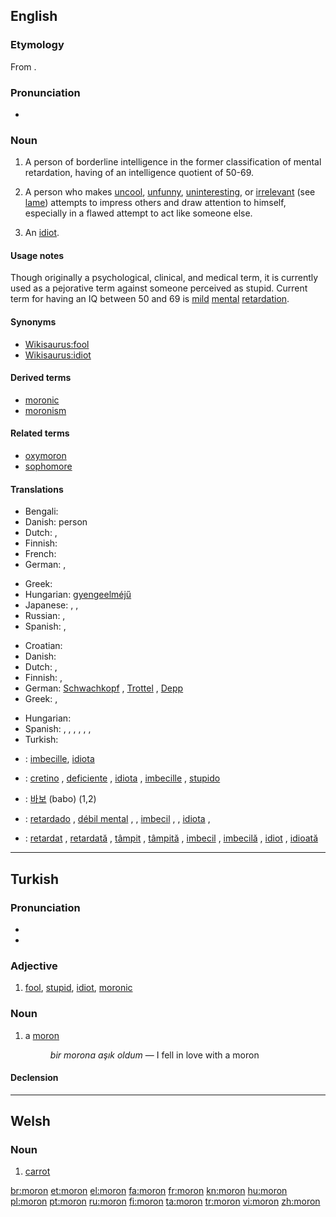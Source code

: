 {{wikipedia|Moron (psychology)}}
{{also|mörön}}
==English==

===Etymology===
From {{etyl|grc}} {{term|μωρός|lang=grc||foolish|tr=moros}}.

===Pronunciation===
* {{IPA|/mɔrɒn/}}

===Noun===
{{en-noun}}

# {{obsolete}} A person of borderline intelligence in the former classification of mental retardation, having of an intelligence quotient of 50-69.
# {{informal}} A person who makes [[uncool]], [[unfunny]], [[uninteresting]], or [[irrelevant]] (see [[lame]]) attempts to impress others and draw attention to himself, especially in a flawed attempt to act like someone else.
# {{slang}} An [[idiot]].

====Usage notes====
Though originally a psychological, clinical, and medical term, it is currently used as a pejorative term against someone perceived as stupid. Current term for having an IQ between 50 and 69 is [[mild]] [[mental]] [[retardation]].

====Synonyms====
* [[Wikisaurus:fool]]
* [[Wikisaurus:idiot]]

====Derived terms====
* [[moronic]]
* [[moronism]]

====Related terms====
* [[oxymoron]]
* [[sophomore]]

====Translations====
{{trans-top|person of borderline intelligence}}
* Bengali: {{t|bn|বোকা|tr=boka|sc=Beng|xs=Bengali}}
* Danish: {{t+|da|debil}} person
* Dutch: {{t+|nl|idioot}}, {{t+|nl|mongol}}
* Finnish: {{t|fi|lievästi}} {{t+|fi|kehitysvammainen}}
* French: {{t|fr|attardé}}
* German: {{t|de|Schwachsinniger|m}},  {{t|de|Schwachkopf|m}}
{{trans-mid}}
* Greek: {{t|el|καθυστερημένος|tr=kathysteriménos}}
* Hungarian: [[gyengeelméjű]]
* Japanese: {{t|ja|低能者|tr=ていのうしゃ, teinōsha}},  {{t|ja|間抜け|tr=まぬけ, manuke}},  {{t|ja|頓痴気|tr=とんちき, tonchiki}}
* Russian: {{t+|ru|дебил|m|tr=debíl}},  {{t|ru|придурок|m|tr=pridúrok}}
* Spanish: {{t-|es|retrasado|m}}, {{t-|es|retrasada|f}}
{{trans-bottom}}

{{trans-top|person who makes uncool attempts to impress others}}
* Croatian: {{t|hr|budala|f}}
* Danish: {{t-|da|tåbe|c}}
* Dutch: {{t-|nl|mogool}}, {{t+|nl|mongol}}
* Finnish: {{t+|fi|hölmö}}, {{t+|fi|tollo}}
* German: [[Schwachkopf]] {{m}}, [[Trottel]] {{m}}, [[Depp]] {{m}}
* Greek: {{t|el|βλαμμένος|tr=vlamménos}},  {{t|el|κρετίνος|m|tr=kretinos}}
{{trans-mid}}
* Hungarian: {{t+|hu|hülye}}
* Spanish: {{t+|es|subnormal|m|f}}, {{t-|es|retrasado|m}}, {{t-|es|retardado|m}}, {{t|es|débil mental|m|f}}, {{t-|es|imbécil|m|f}}, {{t+|es|idiota|m|f}}, {{t+|es|baboso|m}}
* Turkish: {{t+|tr|moron}}
{{trans-bottom}}
{{trans-see|idiot}}

{{checktrans-top}}
* {{ttbc|Interlingua}}: [[imbecille]], [[idiota]]
* {{ttbc|Italian}}: [[cretino]] {{m}}, [[deficiente]] {{m}}, [[idiota]] {{m}}, [[imbecille]] {{m}}, [[stupido]] {{m}}
{{trans-mid}}
* {{ttbc|Korean}}: [[바보]] (babo) (1,2)
* {{ttbc|Portuguese}}: [[retardado]] {{m}}, [[débil mental]] {{m}}, {{f}}, [[imbecil]] {{m}}, {{f}}, [[idiota]] {{m}}, {{f}}
* {{ttbc|Romanian}}: [[retardat]] {{m}}, [[retardată]] {{f}}, [[tâmpit]] {{m}}, [[tâmpită]] {{f}}, [[imbecil]] {{m}}, [[imbecilă]] {{f}}, [[idiot]] {{m}}, [[idioată]] {{f}}
{{trans-bottom}}

----

==Turkish==

===Pronunciation===
* {{IPA|[moɾón]|lang=tr}}
* {{hyphenation|mo|ron}}

===Adjective===
{{tr-adj}}

# [[fool]], [[stupid]], [[idiot]], [[moronic]]

===Noun===
{{tr-noun|u|lar}}

# a [[moron]]
#: ''bir morona aşık oldum'' — I fell in love with a moron

====Declension====
{{tr-noun-c|o|d}}

----

==Welsh==

===Noun===
{{infl|cy|noun|g=f|singular|moronen}}

# [[carrot]]

[[br:moron]]
[[et:moron]]
[[el:moron]]
[[fa:moron]]
[[fr:moron]]
[[kn:moron]]
[[hu:moron]]
[[pl:moron]]
[[pt:moron]]
[[ru:moron]]
[[fi:moron]]
[[ta:moron]]
[[tr:moron]]
[[vi:moron]]
[[zh:moron]]